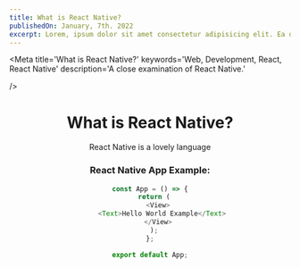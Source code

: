 ```yaml
---
title: What is React Native?
publishedOn: January, 7th. 2022
excerpt: Lorem, ipsum dolor sit amet consectetur adipisicing elit. Ea deserunt ab maiores eligendi nemo, ipsa, pariatur
---
```



<Meta
  title='What is React Native?'
  keywords='Web, Development, React, React Native'
  description='A close examination of React Native.'

/>

<Header homeTitle='Home' />

# What is React Native?

React Native is a lovely language

### React Native App Example:

```js
const App = () => {
  return (
    <View>
      <Text>Hello World Example</Text>
    </View>
  );
};

export default App;
```
